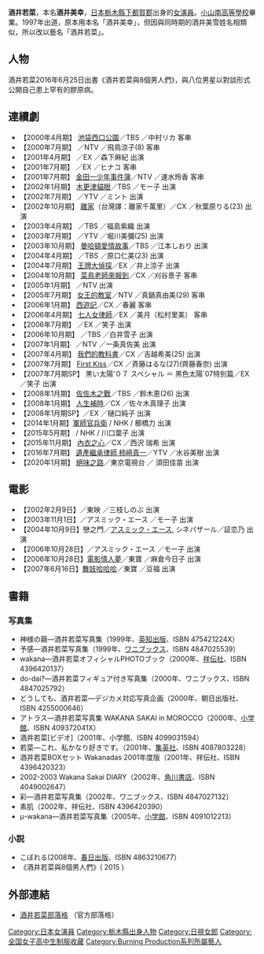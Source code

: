 {{BLP unsourced |time=2010-11-25}}
{{藝人
|姓名 = 酒井若菜
|類型 = 演員
|圖片 = 
|圖片尺寸 =
|圖片簡介 =
|本名 = 酒井美幸
|羅馬拼音 =
|英文名 =
|暱稱 =
|其他藝名 =
|國籍 = {{JPN}}
|民族 =
|籍貫 =
|出生日期 = {{birth date and age|1980|9|9}}
|出生地點 = 日本栃木縣下都賀郡
|逝世日期 =
|逝世地點 =
|職業 = 演員、寫真模特兒
|語言 = 日語
|教育程度 = 小山南高等學校畢業
|出道地點 =
|出道作 =
|出道日期 =
|代表作 =
|活躍年代 = 1997年至今
|經紀公司 = {{lang|ja|ムーン・ザ・チャイルド}}
|網站 = http://ameblo.jp/wakana-sakai/ http://ameblo.jp/wakana-sakai/
}}{{japanese
|japanese=酒井 若菜
|kana=さかい わかな
|romaji=Sakai Wakana
}}
'''酒井若菜'''，本名'''酒井美幸'''{{BD|1980年|9月9日|||}}，[[日本|日本]][[栃木縣|栃木縣]][[下都賀郡|下都賀郡]]出身的[[女演員|女演員]]。[[栃木縣立小山南高等學校|小山南高等學校]]畢業。1997年出道，原本用本名「酒井美幸」，但因與同時期的酒井美雪姓名相類似，所以改以藝名「酒井若菜」。

== 人物 ==
酒井若菜2016年6月25日出書《酒井若菜與8個男人們》，與八位男星以對談形式公開自己患上罕有的膠原病。

== 連續劇 == 
* 【2000年4月期】 [[池袋西口公園_(電視劇)|池袋西口公園]]／TBS ／中村リカ  客串  
* 【2000年7月期】 {{link-ja|嫁給億萬富翁的方法|億萬長者と結婚する方法}}／NTV ／飛鳥涼子(8)  客串  
* 【2001年4月期】 {{link-ja|危險的門|es 危険な扉 -愛を手錠で繋ぐ時-}}／EX ／森下麻紀  出演  
* 【2001年7月期】 {{link-ja|海灘美少年|早乙女タイフーン}}／EX ／ヒナコ  客串  
* 【2001年7月期】 [[金田一少年事件簿|金田一少年事件簿]]／NTV ／速水玲香  客串  
* 【2002年1月期】 [[木更津貓眼|木更津貓眼]]／TBS ／モー子  出演  
* 【2002年7月期】 {{link-ja|私家偵探濱麥克|私立探偵 濱マイク}}／YTV ／ミント  出演  
* 【2002年10月期】 [[離家|離家]]（台灣譯：離家千萬里）／CX ／秋葉原りる(23)  出演  
* 【2003年4月期】 {{link-ja|寵物情人|きみはペット}}／TBS ／福島紫織  出演  
* 【2003年7月期】 {{link-ja|14個月~妻子變回了兒童|14ヶ月}}／YTV ／堀川美彌(25)  出演  
* 【2003年10月期】 [[曼哈頓愛情故事|曼哈頓愛情故事]]／TBS ／江本しおり  出演  
* 【2004年4月期】 {{link-ja|HOME DRAMA!|ホームドラマ!}}／TBS ／原口仁美(23)  出演  
* 【2004年7月期】 [[王牌大偵探|王牌大偵探]]／EX ／井上涼子  出演  
* 【2004年10月期】 [[菜鳥老師來報到|菜鳥老師來報到]]／CX ／刈谷景子  客串  
* 【2005年1月期】 {{link-ja|87%陪妳一起走過|87%}}／NTV  出演  
* 【2005年7月期】 [[女王的教室|女王的教室]]／NTV ／真鍋真由美(29)  客串  
* 【2006年1月期】 [[西遊記_(2006年電視劇)|西遊記]]／CX ／春麗  客串  
* 【2006年4月期】 [[七人女律師|七人女律師]]／EX ／美月〔松村里美〕  客串  
* 【2006年7月期】 {{link-ja|黑色太陽|黒い太陽}}／EX ／笑子  出演  
* 【2006年10月期】 {{link-ja|不想談可笑的戀愛|笑える恋はしたくない}}／TBS ／白井雪子  出演  
* 【2007年1月期】 {{link-ja|演歌的女王|演歌の女王}}／NTV ／一条真佐美  出演  
* 【2007年4月期】 [[我們的教科書|我們的教科書]]／CX ／吉越希美(25)  出演  
* 【2007年7月期】 [[First_Kiss|First Kiss]]／CX ／斉藤はるな(27)(齊藤春奈)  出演  
* 【2007年7月期SP】 黒い太陽’０７ スペシャル ＝ 黑色太陽`07特別篇／EX ／笑子  出演  
* 【2008年1月期】 [[佐佐木之戰|佐佐木之戰]]／TBS ／鈴木恵(26)  出演  
* 【2008年1月期】 [[人生補時|人生補時]]／CX ／佐々木真理子  出演  
* 【2008年1月期SP】{{link-ja|花臉男與妹妹|フキデモノと妹}}／EX ／樋口純子  出演
* 【2014年1月期】[[軍師官兵衛|軍師官兵衛]] / NHK / 櫛橋力  出演
* 【2015年5月期】{{link-ja|请和我的妻子结婚|ボクの妻と結婚してください。}} / NHK / 川口葉子  出演
* 【2015年11月期】 [[內衣之心|內衣之心]]／CX ／西沢 瑞希  出演 
* 【2016年7月期】 [[遺產繼承律師_柿崎真一|遺產繼承律師 柿崎真一]]／YTV ／水谷美樹  出演
* 【2020年1月期】 [[絕味之路|絕味之路]]／東京電視台 ／ 須田佳苗 出演

== 電影 == 
* 【2002年2月9日】{{link-ja|化粧師 KEWAISHI|化粧師 KEWAISHI}}／東映 ／三枝しのぶ  出演  
* 【2003年11月1日】{{link-ja|木更津貓眼 日本系列|木更津キャッツアイ 日本シリーズ}}／アスミック・エース ／モー子  出演  
* 【2004年10月9日】戀之門／[[アスミック・エース|アスミック・エース]], シネバザール／証恋乃 出演  
* 【2006年10月28日】{{link-ja|木更津貓眼 世界系列|木更津キャッツアイ ワールドシリーズ}}／アスミック・エース ／モー子  出演  
* 【2006年10月28日】[[電影情人夢|電影情人夢]]／東寶 ／麻倉今日子  出演  
* 【2007年6月16日】[[舞妓哈哈哈|舞妓哈哈哈]]／東寶 ／豆福  出演

== 書籍 ==
===写真集===
* 神様の繭―酒井若菜写真集（1999年、[[英知出版|英知出版]]、ISBN 475421224X）
* 予感―酒井若菜写真集（1999年、[[ワニブックス|ワニブックス]]、ISBN 4847025539）
* wakana―酒井若菜オフィシャルPHOTOブック（2000年、[[祥伝社|祥伝社]]、ISBN 4396420137）
* do-dai?―酒井若菜フィギュア付き写真集（2000年、ワニブックス、ISBN 4847025792）
* どうしても、酒井若菜―デジカメ対応写真企画（2000年、朝日出版社、ISBN 4255000646）
* アトラス―酒井若菜写真集 WAKANA SAKAI in MOROCCO（2000年、[[小学館|小学館]]、ISBN 409372041X）
* 酒井若菜[ビデオ]（2001年、小学館、ISBN 4099031594）
* 若菜―これ、私かなり好きです。（2001年、[[集英社|集英社]]、ISBN 4087803228）
* 酒井若菜BOXセット Wakanadas 2001年度版（2001年、祥伝社、ISBN 4396420323）
* 2002-2003 Wakana Sakai DIARY（2002年、[[角川書店|角川書店]]、ISBN 4049002647）
* 彩―酒井若菜写真集（2002年、ワニブックス、ISBN 4847027132）
* 素肌（2002年、祥伝社、ISBN 4396420390）
* μ-wakana―酒井若菜写真集（2005年、[[小学館|小学館]]、ISBN 4091012213）

===小説===
* こぼれる(2008年、[[春日出版|春日出版]]、ISBN 4863210677）
* 《酒井若菜與8個男人們》( 2015 )

== 外部連結 ==
* [http://ameblo.jp/wakana-sakai/ 酒井若菜部落格] {{Wayback|url=http://ameblo.jp/wakana-sakai/ |date=20210420070649 }}（官方部落格）

{{日視女郎}}

{{DEFAULTSORT:Sakai Wakabana}}
[[Category:日本女演員|Category:日本女演員]]
[[Category:栃木縣出身人物|Category:栃木縣出身人物]]
[[Category:日視女郎|Category:日視女郎]]
[[Category:全国女子高中生制服收藏|Category:全国女子高中生制服收藏]]
[[Category:Burning_Production系列所屬藝人|Category:Burning Production系列所屬藝人]]